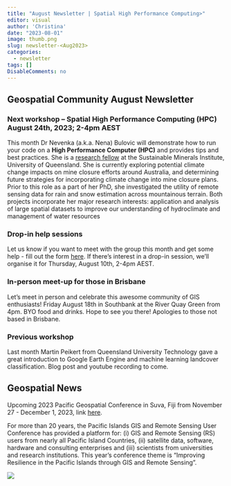 ```yaml
---
title: "August Newsletter | Spatial High Performance Computing>"
editor: visual
author: 'Christina'
date: "2023-08-01"
image: thumb.png
slug: newsletter-<Aug2023>
categories:
  - newsletter
tags: []
DisableComments: no
---
```


## Geospatial Community August Newsletter

### Next workshop -- Spatial High Performance Computing (HPC) August 24th, 2023; 2-4pm AEST

This month Dr Nevenka (a.k.a. Nena) Bulovic will demonstrate how to run your code on a **High Performance Computer (HPC)** and provides tips and best practices. She is a [research fellow](https://smi.uq.edu.au/profile/787/nena-bulovic) at the Sustainable Minerals Institute, University of Queensland. She is currently exploring potential climate change impacts on mine closure efforts around Australia, and determining future strategies for incorporating climate change into mine closure plans. Prior to this role as a part of her PhD, she investigated the utility of remote sensing data for rain and snow estimation across mountainous terrain. Both projects incorporate her major research interests: application and analysis of large spatial datasets to improve our understanding of hydroclimate and management of water resources

### Drop-in help sessions

Let us know if you want to meet with the group this month and get some help - fill out the form [here](https://docs.google.com/forms/d/1Kwc3T2l2UcM-EnHWsz8kuakGVZ704ZVnmdXglgb2rhk/edit). If there's interest in a drop-in session, we'll organise it for Thursday, August 10th, 2-4pm AEST.

### In-person meet-up for those in Brisbane

Let's meet in person and celebrate this awesome community of GIS enthusiasts! Friday August 18th in Southbank at the River Quay Green from 4pm. BYO food and drinks. Hope to see you there! Apologies to those not based in Brisbane.

### Previous workshop

Last month Martin Peikert from Queensland University Technology gave a great introduction to Google Earth Engine and machine learning landcover classification. Blog post and youtube recording to come.

## Geospatial News

Upcoming 2023 Pacific Geospatial Conference in Suva, Fiji from November 27 - December 1, 2023, link [here](https://pgrsc.org/pacific-gis-rs-users-confrence/).

For more than 20 years, the Pacific Islands GIS and Remote Sensing User Conference has provided a platform for: (i) GIS and Remote Sensing (RS) users from nearly all Pacific Island Countries, (ii) satellite data, software, hardware and consulting enterprises and (iii) scientists from universities and research institutions. This year's conference theme is "Improving Resilience in the Pacific Islands through GIS and Remote Sensing".

![](2023_PGRSC_Flyer.png)
